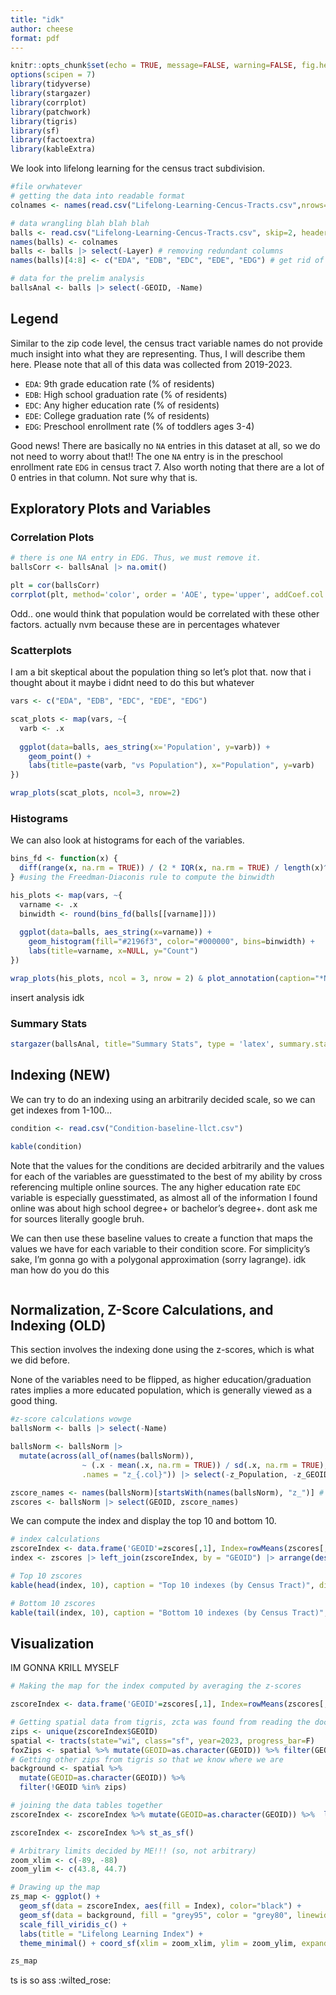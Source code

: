 ```yaml
---
title: "idk"
author: cheese
format: pdf
---
```


```r
knitr::opts_chunk$set(echo = TRUE, message=FALSE, warning=FALSE, fig.height = 10)
options(scipen = 7)
library(tidyverse)
library(stargazer)
library(corrplot)
library(patchwork)
library(tigris)
library(sf)
library(factoextra)
library(kableExtra)
```

We look into lifelong learning for the census tract subdivision.

```r
#file orwhatever
# getting the data into readable format
colnames <- names(read.csv("Lifelong-Learning-Cencus-Tracts.csv",nrows=0))

# data wrangling blah blah blah
balls <- read.csv("Lifelong-Learning-Cencus-Tracts.csv", skip=2, header=FALSE)
names(balls) <- colnames
balls <- balls |> select(-Layer) # removing redundant columns
names(balls)[4:8] <- c("EDA", "EDB", "EDC", "EDE", "EDG") # get rid of the stupid date things since they're all the same (see below)

# data for the prelim analysis
ballsAnal <- balls |> select(-GEOID, -Name)
```

## Legend

Similar to the zip code level, the census tract variable names do not provide much insight into what they are representing. Thus, I will describe them here. Please note that all of this data was collected from 2019-2023.

- `EDA`: 9th grade education rate (% of residents)
- `EDB`: High school graduation rate (% of residents)
- `EDC`: Any higher education rate (% of residents)
- `EDE`: College graduation rate (% of residents)
- `EDG`: Preschool enrollment rate (% of toddlers ages 3-4)

Good news! There are basically no `NA` entries in this dataset at all, so we do not need to worry about that!! The one `NA` entry is in the preschool enrollment rate `EDG` in census tract 7. Also worth noting that there are a lot of 0 entries in that column. Not sure why that is.

## Exploratory Plots and Variables

### Correlation Plots

```r
# there is one NA entry in EDG. Thus, we must remove it.
ballsCorr <- ballsAnal |> na.omit()

plt = cor(ballsCorr)
corrplot(plt, method='color', order = 'AOE', type='upper', addCoef.col = 'black')
```

Odd.. one would think that population would be correlated with these other factors. actually nvm because these are in percentages whatever

### Scatterplots

I am a bit skeptical about the population thing so let's plot that. now that i thought about it maybe i didnt need to do this but whatever

```r
vars <- c("EDA", "EDB", "EDC", "EDE", "EDG")

scat_plots <- map(vars, ~{
  varb <- .x
  
  ggplot(data=balls, aes_string(x='Population', y=varb)) +
    geom_point() +
    labs(title=paste(varb, "vs Population"), x="Population", y=varb)
})

wrap_plots(scat_plots, ncol=3, nrow=2)
```

### Histograms

We can also look at histograms for each of the variables. 

```r
bins_fd <- function(x) {
  diff(range(x, na.rm = TRUE)) / (2 * IQR(x, na.rm = TRUE) / length(x)^(1/3))
} #using the Freedman-Diaconis rule to compute the binwidth

his_plots <- map(vars, ~{
  varname <- .x
  binwidth <- round(bins_fd(balls[[varname]]))
  
  ggplot(data=balls, aes_string(x=varname)) + 
    geom_histogram(fill="#2196f3", color="#000000", bins=binwidth) + 
    labs(title=varname, x=NULL, y="Count")
})

wrap_plots(his_plots, ncol = 3, nrow = 2) & plot_annotation(caption="*Note: histogram binwidth was decided using the Freedman-Diaconis rule.")
```

insert analysis idk

### Summary Stats

```r
stargazer(ballsAnal, title="Summary Stats", type = 'latex', summary.stat = c("n","mean","sd", "min", "median", "max", "p25", "p75"), font.size = "small", notes.append=F, header=F)
```

## Indexing (NEW)

We can try to do an indexing using an arbitrarily decided scale, so we can get indexes from 1-100...

```r
condition <- read.csv("Condition-baseline-llct.csv")

kable(condition)
```

Note that the values for the conditions are decided arbitrarily and the values for each of the variables are guesstimated to the best of my ability by cross referencing multiple online sources. The any higher education rate `EDC` variable is especially guesstimated, as almost all of the information I found online was about high school degree+ or bachelor's degree+. dont ask me for sources literally google bruh.

We can then use these baseline values to create a function that maps the values we have for each variable to their condition score. For simplicity's sake, I'm gonna go with a polygonal approximation (sorry lagrange). idk man how do you do this

```r

```



## Normalization, Z-Score Calculations, and Indexing (OLD)

This section involves the indexing done using the z-scores, which is what we did before.

None of the variables need to be flipped, as higher education/graduation rates implies a more educated population, which is generally viewed as a good thing.

```r
#z-score calculations wowge
ballsNorm <- balls |> select(-Name)

ballsNorm <- ballsNorm |> 
  mutate(across(all_of(names(ballsNorm)),
                ~ (.x - mean(.x, na.rm = TRUE)) / sd(.x, na.rm = TRUE), 
                .names = "z_{.col}")) |> select(-z_Population, -z_GEOID)

zscore_names <- names(ballsNorm)[startsWith(names(ballsNorm), "z_")] # names of zscore cols
zscores <- ballsNorm |> select(GEOID, zscore_names)
```

We can compute the index and display the top 10 and bottom 10.

```r
# index calculations
zscoreIndex <- data.frame('GEOID'=zscores[,1], Index=rowMeans(zscores[,-1], na.rm=TRUE))
index <- zscores |> left_join(zscoreIndex, by = "GEOID") |> arrange(desc(Index))

# Top 10 zscores
kable(head(index, 10), caption = "Top 10 indexes (by Census Tract)", digits=3)
```

```r
# Bottom 10 zscores
kable(tail(index, 10), caption = "Bottom 10 indexes (by Census Tract)", digits=3)
```

## Visualization

IM GONNA KRILL MYSELF

```r
# Making the map for the index computed by averaging the z-scores

zscoreIndex <- data.frame('GEOID'=zscores[,1], Index=rowMeans(zscores[,-1], na.rm=TRUE))

# Getting spatial data from tigris, zcta was found from reading the documentation
zips <- unique(zscoreIndex$GEOID)
spatial <- tracts(state="wi", class="sf", year=2023, progress_bar=F)
foxZips <- spatial %>% mutate(GEOID=as.character(GEOID)) %>% filter(GEOID %in% zips)
# Getting other zips from tigris so that we know where we are
background <- spatial %>%
  mutate(GEOID=as.character(GEOID)) %>%
  filter(!GEOID %in% zips)

# joining the data tables together
zscoreIndex <- zscoreIndex %>% mutate(GEOID=as.character(GEOID)) %>%  left_join(foxZips, by=c("GEOID"="GEOID"))

zscoreIndex <- zscoreIndex %>% st_as_sf()

# Arbitrary limits decided by ME!!! (so, not arbitrary)
zoom_xlim <- c(-89, -88)
zoom_ylim <- c(43.8, 44.7)

# Drawing up the map
zs_map <- ggplot() +
  geom_sf(data = zscoreIndex, aes(fill = Index), color="black") +
  geom_sf(data = background, fill = "grey95", color = "grey80", linewidth = 0.1) +
  scale_fill_viridis_c() + 
  labs(title = "Lifelong Learning Index") +
  theme_minimal() + coord_sf(xlim = zoom_xlim, ylim = zoom_ylim, expand = FALSE)

zs_map
```

ts is so ass :wilted_rose:

